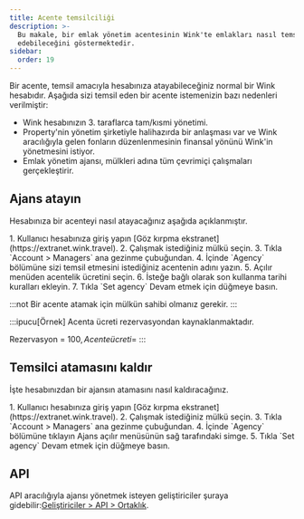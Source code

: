 ```yaml
---
title: Acente temsilciliği
description: >-
  Bu makale, bir emlak yönetim acentesinin Wink'te emlakları nasıl temsil
  edebileceğini göstermektedir.
sidebar:
  order: 19
---
```


Bir acente, temsil amacıyla hesabınıza atayabileceğiniz normal bir Wink hesabıdır. Aşağıda sizi temsil eden bir acente istemenizin bazı nedenleri verilmiştir:

* Wink hesabınızın 3. taraflarca tam/kısmi yönetimi.
* Property'nin yönetim şirketiyle halihazırda bir anlaşması var ve Wink aracılığıyla gelen fonların düzenlenmesinin finansal yönünü Wink'in yönetmesini istiyor.
* Emlak yönetim ajansı, mülkleri adına tüm çevrimiçi çalışmaları gerçekleştirir.

## Ajans atayın

Hesabınıza bir acenteyi nasıl atayacağınız aşağıda açıklanmıştır.

<Steps>
  1. Kullanıcı hesabınıza giriş yapın [Göz kırpma ekstranet](https://extranet.wink.travel).
  2. Çalışmak istediğiniz mülkü seçin.
  3. Tıkla `Account > Managers` ana gezinme çubuğundan.
  4. İçinde `Agency` bölümüne sizi temsil etmesini istediğiniz acentenin adını yazın.
  5. Açılır menüden acentelik ücretini seçin.
  6. İsteğe bağlı olarak son kullanma tarihi kuralları ekleyin.
  7. Tıkla `Set agency` Devam etmek için düğmeye basın.
</Steps>


:::not
Bir acente atamak için mülkün sahibi olmanız gerekir.
:::

:::ipucu\[Örnek]
Acenta ücreti rezervasyondan kaynaklanmaktadır.

Rezervasyon = 100$, Acente ücreti = %1 => 100 \* 0,01 = 1$
:::

## Temsilci atamasını kaldır

İşte hesabınızdan bir ajansın atamasını nasıl kaldıracağınız.

<Steps>
  1. Kullanıcı hesabınıza giriş yapın [Göz kırpma ekstranet](https://extranet.wink.travel).
  2. Çalışmak istediğiniz mülkü seçin.
  3. Tıkla `Account > Managers` ana gezinme çubuğundan.
  4. İçinde `Agency` bölümüne tıklayın <Badge text="x" variant="danger" size="small" /> Ajans açılır menüsünün sağ tarafındaki simge.
  5. Tıkla `Set agency` Devam etmek için düğmeye basın.
</Steps>


## API

API aracılığıyla ajansı yönetmek isteyen geliştiriciler şuraya gidebilir:[Geliştiriciler > API > Ortaklık](/developers/apis/#affiliate-api).

